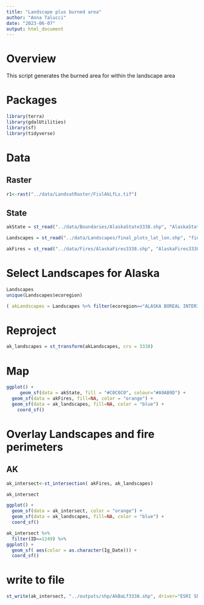 ```yaml
---
title: "Landscape plus burned area"
author: "Anna Talucci"
date: "2023-06-07"
output: html_document
---
```


# Overview

This script generates the burned area  for within the landscape area

# Packages
```r
library(terra)
library(gdalUtilities)
library(sf)
library(tidyverse)
```

# Data
## Raster
```r
r1<-rast("../data/LandsatRaster/FislAkLfLs.tif")
```


## State

```r
akState = st_read("../data/Boundaries/AlaskaState3338.shp", "AlaskaState3338")
```

```r
Landscapes = st_read("../data/Landscapes/final_plots_lat_lon.shp", "final_plots_lat_lon")
```

```r
akFires = st_read("../data/Fires/AlaskaFires3338.shp", "AlaskaFires3338")
```


# Select Landscapes for Alaska
```r
Landscapes
unique(Landscapes$ecoregion)
```

```r
( akLandscapes = Landscapes %>% filter(ecoregion=="ALASKA BOREAL INTERIOR"))
```

# Reproject
```r
ak_landscapes = st_transform(akLandscapes, crs = 3338)
```
# Map
```r
ggplot() +
     geom_sf(data = akState, fill = "#C0C0C0", colour="#A9AB9D") +
  geom_sf(data = akFires, fill=NA, color = "orange") +
  geom_sf(data = ak_landscapes, fill=NA, color = "blue") +
    coord_sf()
```
# Overlay Landscapes and fire perimeters

## AK
```r
ak_intersect<-st_intersection( akFires, ak_landscapes)
```

```r
ak_intersect
```

```r
ggplot() + 
  geom_sf(data = ak_intersect, color = "orange") +
  geom_sf(data = ak_landscapes, fill=NA, color = "blue") +
  coord_sf()
```


```r
ak_intersect %>% 
  filter(ID==1249) %>%
ggplot() + 
  geom_sf( aes(color = as.character(Ig_Date))) +
  coord_sf()
```
# write to file

```r
st_write(ak_intersect, "../outputs/shp/AkBaLf3338.shp", driver="ESRI Shapefile")
```
